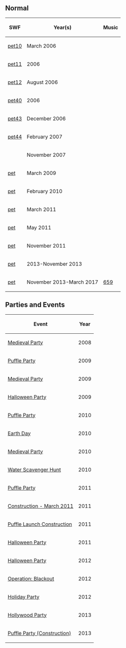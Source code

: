 
{{NeedSWFs}}

==Normal==
<center>
{|class="wikitable" border="1"
!SWF!!Year(s)!!Music
|-
|[[Media:ArtworkRoomsPet10.swf|pet10]]||March 2006||{{n/a}}
|-
|[[Media:ArtworkRoomsPet11.swf|pet11]]||2006||{{n/a}}
|-
|[[Media:ArtworkRoomsPet12.swf|pet12]]||August 2006||{{n/a}}
|-
|[[Media:ArtworkRoomsPet40.swf|pet40]]||2006||{{n/a}}
|-
|[[Media:ArtworkRoomsPet43.swf|pet43]]||December 2006||{{n/a}}
|-
|[[Media:ArtworkRoomsPet44.swf|pet44]]||February 2007||{{n/a}}
|-
|{{n/a|pet}}||November 2007||{{n/a}}
|-
|[[Media:RoomsPet_4.swf|pet]]||March 2009||{{n/a}}
|-
|[[Media:RoomsPet-Early2011.swf|pet]]||February 2010||{{n/a}}
|-
|[[Media:RoomsPet_5.swf|pet]]||March 2011||{{n/a}}
|-
|[[Media:RoomsPet_6.swf|pet]]||May 2011||{{n/a}}
|-
|[[Media:RoomsPet_7.swf|pet]]||November 2011||{{n/a}}
|-
|[[Media:RoomsPet-PuffleParty2013.swf|pet]]||2013-November 2013||{{n/a}}
|-
|[[Media:RoomsPet-May2015.swf|pet]]||November 2013-March 2017||[[Media:Music659.swf|659]]
|}
</center>

==Parties and Events==
<center>
{|class="wikitable" border="1"
!Event
!Year
|-
|[[Media:Rooms0516Pet50.swf|Medieval Party]]||2008
|-
|[[Media:PuffleParty2009-0220pet.swf|Puffle Party]]||2009
|-
|[[Media:Rooms0508Pet.swf|Medieval Party]]||2009
|-
|[[Media:HalloweenParty2009RoomsPet.swf|Halloween Party]]||2009
|-
|[http://archives.clubpenguinwiki.info/swf.cpcheats.info/rooms/2010/puffle_party_febuary/pet.swf Puffle Party]||2010
|-
|[http://archives.clubpenguinwiki.info/swf.cpcheats.info/rooms/2010/earth_day_april/pet.swf Earth Day]||2010
|-
|[http://archives.clubpenguinwiki.info/swf.cpcheats.info/rooms/2010/medieval_party_may/pet.swf Medieval Party]||2010
|-
|[[Media:WaterHuntPet.swf|Water Scavenger Hunt]]||2010
|-
|[[Media:PuffleParty2011Pet.swf|Puffle Party]]||2011
|-
|[[Media:PetConstructionMar2011.swf|Construction - March 2011]]||2011
|-
|[[Media:Mar07.2011Pet.swf|Puffle Launch Construction]]||2011
|-
|[[Media:HalloweenParty2011Pet.swf|Halloween Party]]||2011
|-
|[[Media:HalloweenParty2012Pet.swf|Halloween Party]]||2012
|-
|[[Media:BlackoutPet.swf|Operation: Blackout]]||2012
|-
|[[Media:HolidayParty2012Pet.swf|Holiday Party]]||2012
|-
|[[Media:HollywoodPartyRoomsPet.swf|Hollywood Party]]||2013
|-
|[[Media:PuffleParty2013Construction-Pet.swf|Puffle Party (Construction)]]||2013
|}
</center>

{{Places}}